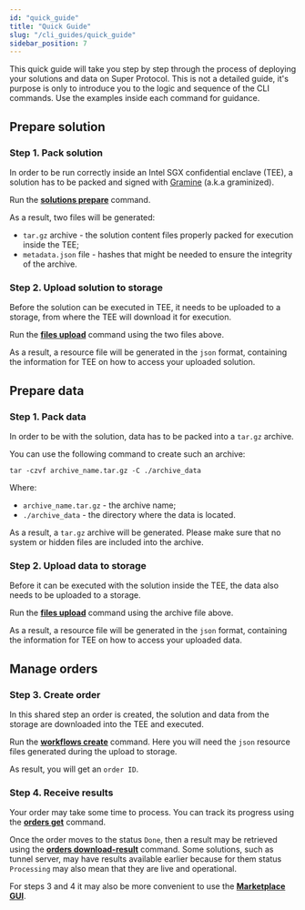 ```yaml
---
id: "quick_guide"
title: "Quick Guide"
slug: "/cli_guides/quick_guide"
sidebar_position: 7
---
```


This quick guide will take you step by step through the process of deploying your solutions and data on Super Protocol. This is not a detailed guide, it's purpose is only to introduce you to the logic and sequence of the CLI commands. Use the examples inside each command for guidance.

## Prepare solution

### Step 1. Pack solution

In order to be run correctly inside an Intel SGX confidential enclave (TEE), a solution has to be packed and signed with [Gramine](https://gramineproject.io/) (a.k.a graminized).

Run the [**solutions prepare**](/developers/cli_commands/solutions/prepare) command.

As a result, two files will be generated:
* `tar.gz` archive - the solution content files properly packed for execution inside the TEE;
* `metadata.json` file - hashes that might be needed to ensure the integrity of the archive.

### Step 2. Upload solution to storage

Before the solution can be executed in TEE, it needs to be uploaded to a storage, from where the TEE will download it for execution.

Run the [**files upload**](/developers/cli_commands/files/upload) command using the two files above.

As a result, a resource file will be generated in the `json` format, containing the information for TEE on how to access your uploaded solution.

## Prepare data

### Step 1. Pack data

In order to be with the solution, data has to be packed into a `tar.gz` archive.

You can use the following command to create such an archive:

```
tar -czvf archive_name.tar.gz -C ./archive_data
```
Where:
* `archive_name.tar.gz` - the archive name;
* `./archive_data` - the directory where the data is located.

As a result, a `tar.gz` archive will be generated. Please make sure that no system or hidden files are included into the archive.

### Step 2. Upload data to storage

Before it can be executed with the solution inside the TEE, the data also needs to be uploaded to a storage.

Run the [**files upload**](/developers/cli_commands/files/upload) command using the archive file above.

As a result, a resource file will be generated in the `json` format, containing the information for TEE on how to access your uploaded data.

## Manage orders

### Step 3. Create order

In this shared step an order is created, the solution and data from the storage are downloaded into the TEE and executed.

Run the [**workflows create**](/developers/cli_commands/workflows/create) command. Here you will need the `json` resource files generated during the upload to storage.

As result, you will get an `order ID`.

### Step 4. Receive results

Your order may take some time to process. You can track its progress using the [**orders get**](/developers/cli_commands/orders/get) command.

Once the order moves to the status `Done`, then a result may be retrieved using the [**orders download-result**](/developers/cli_commands/orders/download-result) command. Some solutions, such as tunnel server, may have results available earlier because for them status `Processing` may also mean that they are live and operational.

For steps 3 and 4 it may also be more convenient to use the [**Marketplace GUI**](/developers/marketplace/).














